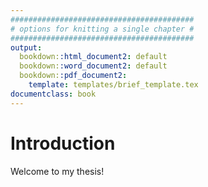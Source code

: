 ```yaml
---
#########################################
# options for knitting a single chapter #
#########################################
output:
  bookdown::html_document2: default
  bookdown::word_document2: default
  bookdown::pdf_document2:
    template: templates/brief_template.tex
documentclass: book
---
```


# Introduction {-}

\adjustmtc 
<!-- For PDF output, we must include this LaTeX command after unnumbered headings, otherwise the numbers in the mini table of contents will be incorrect -->

Welcome to my thesis!